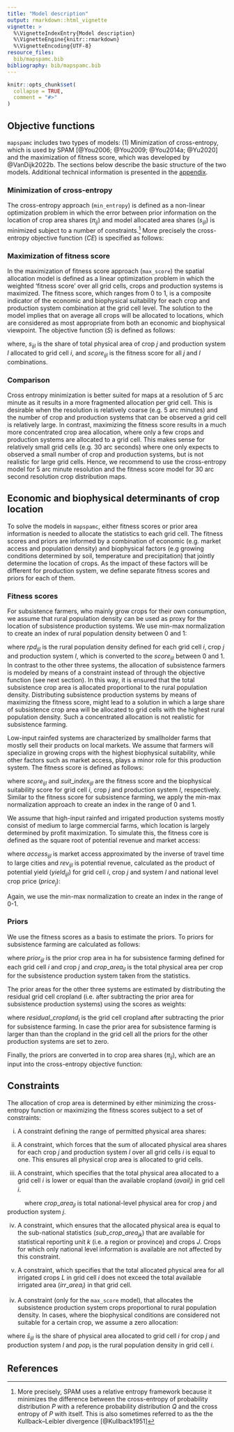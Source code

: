 ```yaml
---
title: "Model description"
output: rmarkdown::html_vignette
vignette: >
  %\VignetteIndexEntry{Model description}
  %\VignetteEngine{knitr::rmarkdown}
  %\VignetteEncoding{UTF-8}
resource_files:
  bib/mapspamc.bib
bibliography: bib/mapspamc.bib
---
```


```r
knitr::opts_chunk$set(
  collapse = TRUE,
  comment = "#>"
)
```


## Objective functions

`mapspamc` includes two types of models: (1) Minimization of cross-entropy, which is used by SPAM [@You2006; @You2009; @You2014a; @Yu2020] and the maximization of fitness score, which was developed by @VanDijk2022b. The sections below describe the basic structure of the two models. Additional technical information is presented in the [appendix](articles/appendix.html).


### Minimization of cross-entropy

The cross-entropy approach (`min_entropy`) is defined as a non-linear optimization problem in which the error between prior information on the location of crop area shares ($\pi_{ij}$) and model allocated area shares ($s_{ijl}$) is minimized subject to a number of constraints.^[More precisely, SPAM uses a relative entropy framework because it minimizes the difference between the cross-entropy of probability distribution $P$ with a reference probability distribution $Q$ and the cross entropy of $P$ with itself. This is also sometimes referred to as the the Kullback–Leibler divergence [@Kullback1951]] More precisely the cross-entropy objective function ($CE$) is specified as follows:

\begin{equation}
\min\ CE(s_{ijl}, \pi_{ijl})= \sum_{i} \sum_{j} \sum_{l}s_{ijl} \ lns_{ijl}- \sum_{i} \sum_{j} \sum_{l}s_{ijl} \ ln\pi_{ijl}
\end{equation}


### Maximization of fitness score

In the maximization of fitness score approach (`max_score`) the spatial allocation model is defined as a linear optimization problem in which the weighted 'fitness score' over all grid cells, crops and production systems is maximized. The fitness score, which ranges from 0 to 1, is a composite indicator of the economic and biophysical suitability for each crop and production system combination at the grid cell level. The solution to the model implies that on average all crops will be allocated to locations, which are considered as most appropriate from both an economic and biophysical viewpoint. The objective function ($S$) is defined as follows:

\begin{equation}
\max\ S(s_{ijl}, score_{ijl})= \sum_{i} \sum_{j} \sum_{l}s_{ijl} \times score_{ijl}
\end{equation}

where, $s_{ijl}$ is the share of total physical area of crop $j$ and production system $l$ allocated to grid cell $i$, and $score_{ijl}$ is the fitness score for all $j$ and $l$ combinations.


### Comparison

Cross entropy minimization is better suited for maps at a resolution of 5 arc minute as it results in a more fragmented allocation per grid cell. This is desirable when the resolution is relatively coarse (e.g. 5 arc minutes) and the number of crop and production systems that can be observed a grid cell is relatively large. In contrast, maximizing the fitness score results in a much more concentrated crop area allocation, where only a few crops and production systems are allocated to a grid cell. This makes sense for relatively small grid cells (e.g. 30 arc seconds) where one only expects to observed a small number of crop and production systems, but is not realistic for large grid cells. Hence, we recommend to use the cross-entropy model for 5 arc minute resolution and the fitness score model for 30 arc second resolution crop distribution maps. 


## Economic and biophysical determinants of crop location

To solve the models in `mapspamc`, either fitness scores or prior area information is needed to allocate the statistics to each grid cell. The fitness scores and priors are informed by a combination of economic (e.g. market access and population density) and biophysical factors (e.g growing conditions determined by soil, temperature and precipitation) that jointly determine the location of crops.  As the impact of these factors will be different for production system, we define separate fitness scores and priors for each of them. 

### Fitness scores

For subsistence farmers, who mainly grow crops for their own consumption, we assume that rural population density can be used as proxy for the location of subsistence production systems. We use min-max normalization to create an index of rural population density between 0 and 1:

\begin{equation}
score_{ijl} =  \frac{rpd_{ijl}-min(rpd_{ijl})}{max(rpd_{ijl})-min(rpd_{ijl})} \quad l = subsistence \quad \forall i\ \forall j
\end{equation}

where $rpd_{ijl}$ is the rural population density defined for each grid cell $i$, crop $j$ and production system $l$, which is converted to the $score_{ijl}$ between 0 and 1. In contrast to the other three systems, the allocation of subsistence farmers is modeled by means of a constraint instead of through the objective function (see next section). In this way, it is ensured that the total subsistence crop area is allocated proportional to the rural population density. Distributing subsistence production systems by means of maximizing the fitness score, might lead to a solution in which a large share of subsistence crop area will be allocated to grid cells with the highest rural population density. Such a concentrated allocation is not realistic for subsistence farming. 

Low-input rainfed systems are characterized by smallholder farms that mostly sell their products on local markets. We assume that farmers will specialize in growing crops with the highest biophysical suitability, while other factors such as market access, plays a minor role for this production system. The fitness score is defined as follows:

\begin{equation}
score_{ijl} = \frac{suit\_index_{ijl}-min(suit\_index_{ijl})}{max(suit\_index_{ijl})-min(suit\_index_{ijl})} \quad l = low\ input \quad \forall i\ \forall j
\end{equation}

where $score_{ijl}$ and $suit\_index_{ijl}$ are the fitness score and the biophysical suitability score for grid cell $i$, crop $j$ and production system $l$, respectively. Similar to the fitness score for subsistence farming, we apply the min-max normalization approach to create an index in the range of 0 and 1. 

We assume that high-input rainfed and irrigated production systems mostly consist of medium to large commercial farms, which location is largely determined by profit maximization. To simulate this, the fitness core is defined as the square root of potential revenue and market access:

\begin{equation}
score_{ijl} =  \frac{\sqrt{access_{i} \times rev_{ijl}}-min(\sqrt{access_{i} \times rev_{ijl}})}{max(\sqrt{access_{i} \times rev_{ijl}})-min(\sqrt{access_{i} \times rev_{ijl}})} \quad l \in high\ input,\ irrigated \quad \forall i\ \forall j
\end{equation}

where $access_{ijl}$ is market access approximated by the inverse of travel time to large cities and $rev_{ijl}$ is potential revenue, calculated as the product of potential yield ($yield_{ijl}$) for grid cell $i$, crop $j$ and system $l$ and national level crop price ($price_j$): 

\begin{equation}
rev_{ijl} = pot\_yield_{ijl} \times price_{i}
\end{equation}

Again, we use the min-max normalization to create an index in the range of 0-1. 


### Priors

We use the fitness scores as a basis to estimate the priors. To priors for subsistence farming are calculated as follows: 

\begin{equation}
prior_{ijl} =\frac{score_{ijl}}{\sum_{j} \sum_{l}{score_{ijl}}} \times crop\_area_{jl}  \quad l = subsistence \quad \forall i\ \forall j
\end{equation}

where $prior_{ijl}$ is the prior crop area in ha for subsistence farming defined for each grid cell $i$ and crop $j$ and $crop\_area_{jl}$ is the total physical area per crop for the subsistence production system taken from the statistics.

The prior areas for the other three systems are estimated by distributing the residual grid cell cropland (i.e. after subtracting the prior area for subsistence production systems) using the scores as weights:

\begin{equation}
prior_{ijl} =  \frac{score_{ijl}}{\sum_{j} \sum_{l} score_{ijl}} \times residual\_cropland_{i}  \quad l \in low\ input,\ high\ input,\ irrigated \quad \forall i\ \forall j
\end{equation}

where $residual\_cropland_{i}$ is the grid cell cropland after subtracting the prior for subsistence farming. In case the prior area for subsistence farming is larger than than the cropland in the grid cell all the priors for the other production systems are set to zero.

Finally, the priors are converted in to crop area shares ($\pi_{ij}$), which are an input into the cross-entropy objective function:

\begin{equation}
\pi_{ij} = \frac{prior_{ijl}}{\sum_{i}{prior_{ijl}}}
\end{equation}


## Constraints

The allocation of crop area is determined by either minimizing the cross-entropy function or maximizing the fitness scores subject to a set of constraints:

(i) A constraint defining the range of permitted physical area shares:

\begin{equation}
0 \leq s_{ijl} \leq 1
\end{equation}

(ii) A constraint, which forces that the sum of allocated physical area shares for each crop $j$ and production system $l$ over all grid cells $i$ is equal to one. This ensures all physical crop area is allocated to grid cells. 

\begin{equation}
\sum_{i}s_{ij}=1 \qquad \forall j\ \forall l
\end{equation}

(iii) A constraint, which specifies that the total physical area allocated to a grid cell $i$ is lower or equal than the available cropland ($avail_{i}$) in grid cell $i$.     

\begin{equation}
\sum_{j} \sum_{l}crop\_area_{jl} \times s_{ijl} \leq avail_{i} \qquad \forall i
\end{equation}

&nbsp;&nbsp;&nbsp;&nbsp;&nbsp;&nbsp;&nbsp;&nbsp;&nbsp;&nbsp;where $crop\_area_{jl}$ is total national-level physical area for crop $j$ and production system $j$. 

(iv) A constraint, which ensures that the allocated physical area is equal to the sub-national statistics ($sub\_crop\_area_{jk}$) that are available for statistical reporting unit $k$ (i.e. a region or province) and crops $J$. Crops for which only national level information is available are not affected by this constraint. 

\begin{equation}
\sum_{i \in k} \sum_{l}crop\_area_{jl} \times s_{ijl} = sub\_crop\_area_{jk} \qquad \forall j \in J\ \forall k
\end{equation}

(v) A constraint, which specifies that the total allocated physical area for all irrigated crops $L$ in grid cell $i$ does not exceed the total available irrigated area ($irr\_area_{i}$) in that grid cell. 

\begin{equation}
\sum_{j \in L}crop\_area_{jl} \times s_{ijl} \leq irr\_area_{i} \qquad \forall i
\end{equation}

(iv) A constraint (only for the `max_score` model), that allocates the subsistence production system crops proportional to rural population density. In cases, where the biophysical conditions are considered not suitable for a certain crop, we assume a zero allocation:

\begin{equation}
\bar{s}_{ijl} = \frac{rur\_pop_i}{\sum_{i}{rur\_pop_i}} \quad l = subsistence \quad \forall i\ \forall j
\end{equation}

where $\bar{s}_{ijl}$ is the share of physical area allocated to grid cell $i$ for crop $j$ and production system $l$ and $pop_i$ is the rural population density in grid cell $i$. 


## References
